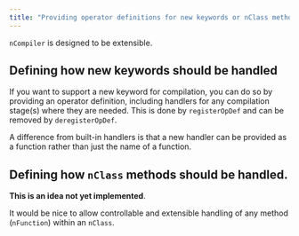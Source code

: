 ```yaml
---
title: "Providing operator definitions for new keywords or nClass methods"
---
```


`nCompiler` is designed to be extensible.

## Defining how new keywords should be handled

If you want to support a new keyword for compilation, you can do so by providing an operator definition, including handlers for any compilation stage(s) where they are needed. This is done by `registerOpDef` and can be removed by `deregisterOpDef`.

A difference from built-in handlers is that a new handler can be provided as a function rather than just the name of a function.

## Defining how `nClass` methods should be handled.

**This is an idea not yet implemented**.

It would be nice to allow controllable and extensible handling of any method (`nFunction`) within an `nClass`.
